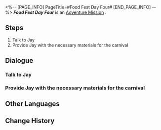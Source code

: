 <%-- [PAGE_INFO]
PageTitle=#Food Fest Day Four#
[END_PAGE_INFO] --%>
{{Stub|Dialogue, characters, and location(s)}}
{{Mission Infobox
|id            = 8020104
|title         = 
|image         = Mission Food Fest Day Four.png
|type          = Adventure
|event_name    = 
|chapter       = 
|requirements  = [[Adventure Mission]] ''[[Food Fest Day Three]]'' completed
|summary       = <!--official mission summary from Fate's Atlas-->
|characters    = <!--characters that appear in this mission-->
|startLocation = <!--location as it intially appears on the mission screen-->
|world         = <!--i.e. Penacony-->
|area          = <!--i.e. A Child's Dream-->
|prev          = 
|next          = Food Fest Day Five
|exp           = 
|credits       = 1000
|stellarJade   = 
|other         = {{Card List||delim=;}}
}}
'''''Food Fest Day Four''''' is an [[Adventure Mission]]<!--in [world]-->.

==Steps==
# Talk to Jay
# Provide Jay with the necessary materials for the carnival

<!--
==Gameplay Notes==

--><!--
==Trial Character==

-->
==Dialogue==
{{Stub Dialogue}}
===Talk to Jay===
{{Mission Description|type=adventure|location=<!--to be added-->|The gourmet carnival is in progress! Ask Jay what ingredients are needed for today.}}
{{Dialogue Start}}
:{{tx}}
{{Dialogue End}}

===Provide Jay with the necessary materials for the carnival===
{{Mission Description|type=adventure|location=<!--to be added-->|update|Jay has listed all the ingredients required for today's catering menu. Once you have gathered all of the ingredients, bring them to him!}}
{{Dialogue Start}}
:{{tx}}
{{Dialogue End}}

==Other Languages==
{{Other Languages
|en   = Food Fest Day Four
|zhs  = 美食庆典•第四日
|zht  = 美食慶典•第四日
|ja   = グルメフェス・4日目
|ko   = 미식 축제•4일차
|es   = Festival gastronómico: día 4
|fr   = Grand festin : Jour 4
|ru   = Деликатесы Пенаконии: День четвёртый
|th   = งานเทศกาลอาหาร วันที่ 4
|vi   = Lễ Hội Ẩm Thực - Ngày 4
|de   = Feinschmeckerfest: Tag 4
|id   = Festival Kuliner: Hari Ke-4
|pt   = Festival Gastronômico Dia Quatro
}}

==Change History==
{{Change History|2.0}}
